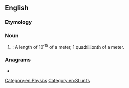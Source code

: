 {{also|femto-meter}}
==English==

===Etymology===
{{prefix|en|femto|meter}}

===Noun===
{{en-noun}}

# {{alternative spelling of|en|from=US|femtometre}}: A length of 10<sup>-15</sup> of a meter, 1 [[quadrillionth]] of a meter.

===Anagrams===
* {{anagrams|en|a=eeefmmortt|femtometre}}

[[Category:en:Physics]]
[[Category:en:SI units]]